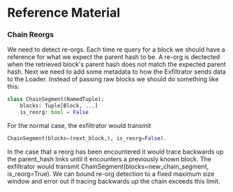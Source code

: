 # Reference Material

### Chain Reorgs

We need to detect re-orgs. Each time re query for a block we should have a
reference for what we expect the parent hash to be. A re-org is dectected when
the retrieved block's parent hash does not match the expected parent hash. Next
we need to add some metadata to how the Exfiltrator sends data to the Loader.
Instead of passing raw blocks we should do something like this:

```python
class ChainSegment(NamedTuple):
    blocks: Tuple[Block, ...]
    is_reorg: bool = False

```

For the normal case, the exfiltrator would transmit

```python
ChainSegment(blocks=(next_block,), is_reorg=False).
```

In the case that a reorg has been encountered it would trace backwards up the
parent_hash links until it encounters a previously known block. The exfiltrator
would transmit ChainSegment(blocks=new_chain_segment, is_reorg=True). We can
bound re-org detection to a fixed maximum size window and error out if tracing
backwards up the chain exceeds this limit.
